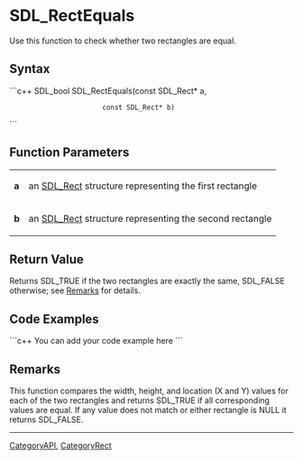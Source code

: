 
= SDL_RectEquals =
Use this function to check whether two rectangles are equal.


== Syntax ==
```c++
SDL_bool SDL_RectEquals(const SDL_Rect* a,
                        const SDL_Rect* b)
```

== Function Parameters ==
{|
|'''a'''
|an [[SDL_Rect]] structure representing the first rectangle
|-
|'''b'''
|an [[SDL_Rect]] structure representing the second rectangle
|}

== Return Value ==
Returns SDL_TRUE if the two rectangles are exactly the same, SDL_FALSE otherwise; see [[#Remarks|Remarks]] for details.  

== Code Examples ==
```c++
You can add your code example here
```

== Remarks ==
This function compares the width, height, and location (X and Y) values for each of the two rectangles and returns SDL_TRUE if all corresponding values are equal.  If any value does not match or either rectangle is NULL it returns SDL_FALSE.

----
[[CategoryAPI]], [[CategoryRect]]
